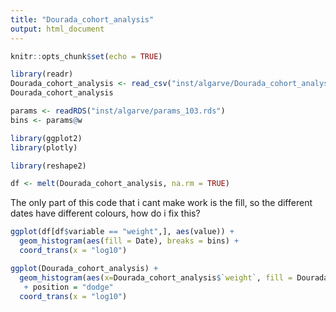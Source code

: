 ```yaml
---
title: "Dourada_cohort_analysis"
output: html_document
---
```


```r
knitr::opts_chunk$set(echo = TRUE)
```
```r
library(readr)
Dourada_cohort_analysis <- read_csv("inst/algarve/Dourada_cohort_analysis_2.csv")
Dourada_cohort_analysis
```

```r
params <- readRDS("inst/algarve/params_103.rds")
bins <- params@w
```

```r
library(ggplot2)
library(plotly)
```


```r
library(reshape2)

df <- melt(Dourada_cohort_analysis, na.rm = TRUE)
```
The only  part of this code that i cant make work is the fill, so the different dates have different colours, how do i fix this?

```r
ggplot(df[df$variable == "weight",], aes(value)) + 
  geom_histogram(aes(fill = Date), breaks = bins) +
  coord_trans(x = "log10") 
```


```r
ggplot(Dourada_cohort_analysis) +
  geom_histogram(aes(x=Dourada_cohort_analysis$`weight`, fill = Dourada_cohort_analysis$`Date`, breaks = bins))
   + position = "dodge"
  coord_trans(x = "log10")
    
```




